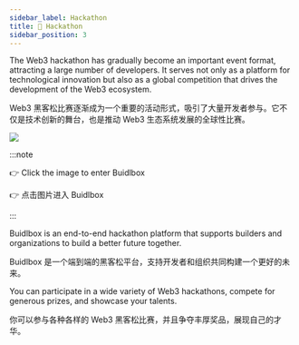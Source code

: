 ```yaml
---
sidebar_label: Hackathon
title: 🏇 Hackathon
sidebar_position: 3
---
```


The Web3 hackathon has gradually become an important event format, attracting a large number of developers. It serves not only as a platform for technological innovation but also as a global competition that drives the development of the Web3 ecosystem.

Web3 黑客松比赛逐渐成为一个重要的活动形式，吸引了大量开发者参与。它不仅是技术创新的舞台，也是推动 Web3 生态系统发展的全球性比赛。

<a href="https://app.buidlbox.io/" target="_blank">
  <img src="/img/buidlbox.png" />
</a>

:::note

👉 Click the image to enter Buidlbox

👉 点击图片进入 Buidlbox

:::

Buidlbox is an end-to-end hackathon platform that supports builders and organizations to build a better future together.

Buidlbox 是一个端到端的黑客松平台，支持开发者和组织共同构建一个更好的未来。

You can participate in a wide variety of Web3 hackathons, compete for generous prizes, and showcase your talents.

你可以参与各种各样的 Web3 黑客松比赛，并且争夺丰厚奖品，展现自己的才华。
